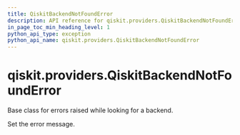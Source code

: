 ```yaml
---
title: QiskitBackendNotFoundError
description: API reference for qiskit.providers.QiskitBackendNotFoundError
in_page_toc_min_heading_level: 1
python_api_type: exception
python_api_name: qiskit.providers.QiskitBackendNotFoundError
---
```


# qiskit.providers.QiskitBackendNotFoundError

<Class id="qiskit.providers.QiskitBackendNotFoundError" name="QiskitBackendNotFoundError" isDedicatedPage={true} github="https://github.com/qiskit/qiskit/tree/stable/0.20/qiskit/providers/exceptions.py" signature="QiskitBackendNotFoundError(*message)">
  Base class for errors raised while looking for a backend.

  Set the error message.
</Class>

